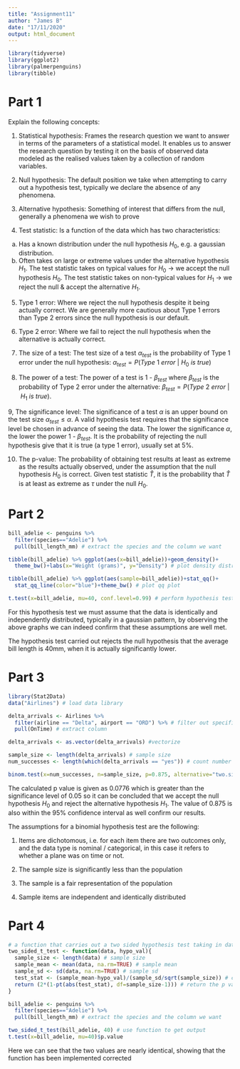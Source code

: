 ```yaml
---
title: "Assignment11"
author: "James B"
date: "17/11/2020"
output: html_document
---
```


```r
library(tidyverse)
library(ggplot2)
library(palmerpenguins)
library(tibble)
```

# Part 1
Explain the following concepts:

1. Statistical hypothesis: Frames the research question we want to answer in terms of the parameters of a statistical model. It enables us to answer the research question by testing it on the basis of observed data modeled as the realised values taken by a collection of random variables.

2. Null hypothesis: The default position we take when attempting to carry out a hypothesis test, typically we declare the absence of any phenomena. 

3. Alternative hypothesis: Something of interest that differs from the null, generally a phenomena we wish to prove 

4. Test statistic: Is a function of the data which has two characteristics:
a) Has a known distribution under the null hypothesis $H_0$, e.g. a gaussian distribution.
b) Often takes on large or extreme values under the alternative hypothesis $H_1$.
The test statistic takes on typical values for $H_0$ -> we accept the null hypothesis $H_0$.
The test statistic takes on non-typical values for $H_1$ -> we reject the null & accept the alternative $H_1$. 

5. Type 1 error: Where we reject the null hypothesis despite it being actually correct. We are generally more cautious about Type 1 errors than Type 2 errors since the null hypothesis is our default.

6. Type 2 error: Where we fail to reject the null hypothesis when the alternative is actually correct.

7. The size of a test: The test size of a test $\alpha_{test}$ is the probability of Type 1 error under the null hypothesis:
$\alpha_{test} = P(Type\ 1\ error\ |\ H_0\ is\ true)$

8. The power of a test: The power of a test is 1 - $\beta_{test}$ where $\beta_{test}$ is the probability of Type 2 error under the alternative: $\beta_{test} = P(Type\ 2\ error\ |\ H_1\ is\ true).$

9, The significance level: The significance of a test $\alpha$ is an upper bound on the test size $\alpha_{test} \leq \alpha$. A valid hypothesis test requires that the significance level be chosen in advance of seeing the data. The lower the significance $\alpha$, the lower the power 1 - $\beta_{test}$. It is the probability of rejecting the null hypothesis give that it is true (a type 1 error), usually set at 5%.

10. The p-value: The probability of obtaining test results at least as extreme as the results actually observed, under the assumption that the null hypothesis $H_0$ is correct. Given test statistic $\hat T$, it is the probability that $\hat T$ is at least as extreme as $\tau$ under the null $H_0$.

# Part 2
```r
bill_adelie <- penguins %>%
  filter(species=="Adelie") %>%
  pull(bill_length_mm) # extract the species and the column we want

tibble(bill_adelie) %>% ggplot(aes(x=bill_adelie))+geom_density()+
  theme_bw()+labs(x="Weight (grams)", y="Density") # plot density distribution

tibble(bill_adelie) %>% ggplot(aes(sample=bill_adelie))+stat_qq()+
  stat_qq_line(color="blue")+theme_bw() # plot qq plot

t.test(x=bill_adelie, mu=40, conf.level=0.99) # perform hypothesis test with mean of 40 and 99% confidence
```
For this hypothesis test we must assume that the data is identically and independently distributed, typically in a gaussian pattern, by observing the above graphs we can indeed confirm that these assumptions are well met. 

The hypothesis test carried out rejects the null hypothesis that the average bill length is 40mm, when it is actually significantly lower.

# Part 3
```r
library(Stat2Data)
data("Airlines") # load data library

delta_arrivals <- Airlines %>%
  filter(airline == "Delta", airport == "ORD") %>% # filter out specifically the rows we want
  pull(OnTime) # extract column

delta_arrivals <- as.vector(delta_arrivals) #vectorize

sample_size <- length(delta_arrivals) # sample size
num_successes <- length(which(delta_arrivals == "yes")) # count number of yes results

binom.test(x=num_successes, n=sample_size, p=0.875, alternative="two.sided") # carry out binomial test with p of 0.875
``` 
The calculated p value is given as 0.0776 which is greater than the significance level of 0.05 so it can be concluded that we accept the null hypothesis $H_0$ and reject the alternative hypothesis $H_1$. The value of 0.875 is also within the 95% confidence interval as well confirm our results.

The assumptions for a binomial hypothesis test are the following:

1) Items are dichotomous, i.e. for each item there are two outcomes only, and the data type is nominal / categorical, in this case it refers to whether a plane was on time or not.

2) The sample size is significantly less than the population

3) The sample is a fair representation of the population

4) Sample items are independent and identically distributed

# Part 4
```r
# a function that carries out a two sided hypothesis test taking in data and a null hypothesis value
two_sided_t_test <- function(data, hypo_val){  
  sample_size <- length(data) # sample size
  sample_mean <- mean(data, na.rm=TRUE) # sample mean
  sample_sd <- sd(data, na.rm=TRUE) # sample sd
  test_stat <- (sample_mean-hypo_val)/(sample_sd/sqrt(sample_size)) # calculate the test statistic
  return (2*(1-pt(abs(test_stat), df=sample_size-1))) # return the p value
}

bill_adelie <- penguins %>%
  filter(species=="Adelie") %>%
  pull(bill_length_mm) # extract the species and the column we want

two_sided_t_test(bill_adelie, 40) # use function to get output
t.test(x=bill_adelie, mu=40)$p.value

```
Here we can see that the two values are nearly identical, showing that the function has been implemented corrected